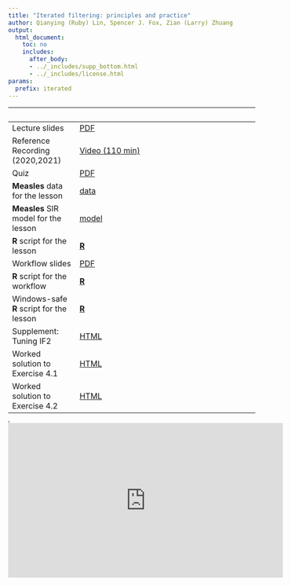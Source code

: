 ```yaml
---
title: "Iterated filtering: principles and practice"
author: Qianying (Ruby) Lin, Spencer J. Fox, Zian (Larry) Zhuang
output:
  html_document:
    toc: no
    includes:
      after_body:
      - ../_includes/supp_bottom.html
      - ../_includes/license.html
params:
  prefix: iterated
---
```


| &nbsp;                            | &nbsp;                                                                                     |
|-----------------------------------|--------------------------------------------------------------------------------------------|
| Lecture slides | [PDF](slides/mif/main.pdf) |
| Reference Recording (2020,2021) | [Video (110 min)](https://www.youtube.com/playlist?list=PLluGwj6FGt2S9cNE-rD3CZJY6X_KydOMi) |
| Quiz | [PDF](slides/mif/quiz.pdf) |
| **Measles** data for the lesson   | [data](slides/pfilter/model_measSIR.R)|
| **Measles** SIR model for the lesson   | [model](slides/stochsim/Measles_Consett_1948.csv)|
| **R** script for the lesson | [**R**](slides/mif/main.R) |
| Workflow slides | [PDF](slides/mif/workflow.pdf) |
| **R** script for the workflow | [**R**](slides/mif/workflow.R) |
| Windows-safe **R** script for the lesson | [**R**](slides/mif/main_win.R) |
| Supplement: Tuning IF2 | [HTML](slides/mif/if2_settings.html) |
| Worked solution to Exercise 4.1 | [HTML](slides/mif/Q_fit_seir.html) |
| Worked solution to Exercise 4.2 | [HTML](slides/mif/Q_fit_all.html) |


<iframe width="0" height="0">

</iframe>

<iframe data-external="1" width="560" height="315" src="https://www.youtube-nocookie.com/embed/videoseries?list=PLluGwj6FGt2S9cNE-rD3CZJY6X_KydOMi" frameborder="0" allow="accelerometer; autoplay; encrypted-media; gyroscope; picture-in-picture" allowfullscreen>

</iframe>
